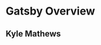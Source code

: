 

<!-- NOTE: like declaring current slide theme
  e.g. FullScreenCode, Main, Section, SectionInverted -->

# Gatsby Overview
## Kyle Mathews
